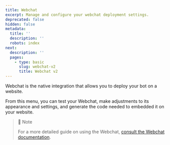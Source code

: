 ```yaml
---
title: Webchat
excerpt: Manage and configure your webchat deployment settings.
deprecated: false
hidden: false
metadata:
  title: ''
  description: ''
  robots: index
next:
  description: ''
  pages:
    - type: basic
      slug: webchat-v2
      title: Webchat v2
---
```

Webchat is the native integration that allows you to deploy your bot on a website.

From this menu, you can test your Webchat, make adjustments to its appearance and settings, and generate the code needed to embedded it on your website.

> 📘 Note
>
> For a more detailed guide on using the Webchat, [consult the Webchat documentation](doc:webchat-v2).
